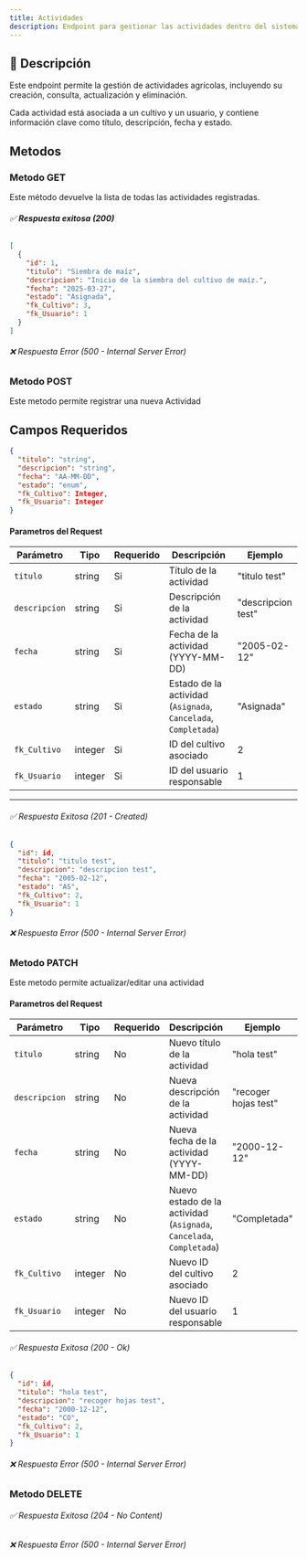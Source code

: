 ```yaml
---
title: Actividades
description: Endpoint para gestionar las actividades dentro del sistema AgroSoft.
---
```




## 🔹 **Descripción**
Este endpoint permite la gestión de actividades agrícolas, incluyendo su creación, consulta, actualización y eliminación.  

Cada actividad está asociada a un cultivo y un usuario, y contiene información clave como título, descripción, fecha y estado.

## Metodos

### Metodo GET

<ApiBaseBanner 
  method="GET" 
  path="/actividades/" 
  baseUrl="http://127.0.0.1:8000"
/> 
Este método devuelve la lista de todas las actividades registradas.  
###### ✅ **Respuesta exitosa (200)**
```json
[
  {
    "id": 1,
    "titulo": "Siembra de maíz",
    "descripcion": "Inicio de la siembra del cultivo de maíz.",
    "fecha": "2025-03-27",
    "estado": "Asignada",
    "fk_Cultivo": 3,
    "fk_Usuario": 1
  }
]
```
###### ❌ Respuesta Error (500 - Internal Server Error)

### Metodo POST

<ApiBaseBanner 
  method="POST" 
  path="/actividades/" 
  baseUrl="http://127.0.0.1:8000"
/>
Este metodo permite registrar una nueva Actividad

## **Campos Requeridos**
```json
{
  "titulo": "string",
  "descripcion": "string",
  "fecha": "AA-MM-DD",
  "estado": "enum",
  "fk_Cultivo": Integer,
  "fk_Usuario": Integer
}

```
#### **Parametros del Request** 

| Parámetro        | Tipo     | Requerido | Descripción                                               | Ejemplo               |
|------------------|----------|-----------|-----------------------------------------------------------|-----------------------|
| `titulo`         | string   | Si       |  Título de la actividad                              | "titulo test"                |
| `descripcion`    | string   | Si       |  Descripción de la actividad                         | "descripcion test"       |
| `fecha`          | string   | Si       |  Fecha de la actividad (YYYY-MM-DD)                  | "2005-02-12"          |
| `estado`         | string   | Si       |  Estado de la actividad (`Asignada`, `Cancelada`, `Completada`) | "Asignada" |
| `fk_Cultivo`     | integer  | Si       |  ID del cultivo asociado                             | 2                     |
| `fk_Usuario`     | integer  | Si       |  ID del usuario responsable                          | 1                     |

---


###### ✅ Respuesta Exitosa (201 - Created)
```json
{
  "id": id,
  "titulo": "titulo test",
  "descripcion": "descripcion test",
  "fecha": "2005-02-12",
  "estado": "AS",
  "fk_Cultivo": 2,
  "fk_Usuario": 1
}

```
###### ❌ Respuesta Error (500 - Internal Server Error)

### Metodo PATCH


<ApiBaseBanner 
  method="PATCH" 
  path="/actividades/{id}/" 
  baseUrl="http://127.0.0.1:8000"
/>

Este metodo permite actualizar/editar una actividad
#### **Parametros del Request**
| Parámetro        | Tipo     | Requerido | Descripción                                               | Ejemplo               |
|------------------|----------|-----------|-----------------------------------------------------------|-----------------------|
| `titulo`         | string   | No      | Nuevo título de la actividad                              | "hola test"                |
| `descripcion`    | string   | No      | Nueva descripción de la actividad                         | "recoger hojas test"       |
| `fecha`          | string   | No      | Nueva fecha de la actividad (YYYY-MM-DD)                  | "2000-12-12"          |
| `estado`         | string   | No      | Nuevo estado de la actividad (`Asignada`, `Cancelada`, `Completada`) | "Completada" |
| `fk_Cultivo`     | integer  | No      | Nuevo ID del cultivo asociado                             | 2                     |
| `fk_Usuario`     | integer  | No      | Nuevo ID del usuario responsable                          | 1                     |

###### ✅ Respuesta Exitosa (200 - Ok)
```json
{
  "id": id,
  "titulo": "hola test",
  "descripcion": "recoger hojas test",
  "fecha": "2000-12-12",
  "estado": "CO",
  "fk_Cultivo": 2,
  "fk_Usuario": 1
}

```

###### ❌ Respuesta Error (500 - Internal Server Error)

### Metodo DELETE
<ApiBaseBanner 
  method="DELETE" 
  path="/actividades/{id}/" 
  baseUrl="http://127.0.0.1:8000"
/>
###### ✅ Respuesta Exitosa (204 - No Content)
###### ❌ Respuesta Error (500 - Internal Server Error)